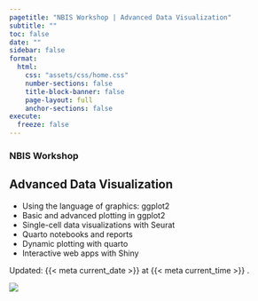 ```yaml
---
pagetitle: "NBIS Workshop | Advanced Data Visualization"
subtitle: ""
toc: false
date: ""
sidebar: false
format:
  html:
    css: "assets/css/home.css"
    number-sections: false
    title-block-banner: false
    page-layout: full
    anchor-sections: false
execute:
  freeze: false
---
```


::: {.home-container}
::: {.home-grid-parent}
::: {.home-grid-child-left}

### NBIS Workshop
## Advanced Data Visualization

::: {.large}

 - Using the language of graphics: ggplot2
 - Basic and advanced plotting in ggplot2
 - Single-cell data visualizations with Seurat
 - Quarto notebooks and reports
 - Dynamic plotting with quarto
 - Interactive web apps with Shiny

:::

::: small
Updated: {{< meta current_date >}}  at {{< meta current_time >}} .
:::

:::
:::{.home-grid-child-right}

![](assets/images/hero.webp){.nolightbox}

:::
:::
:::
